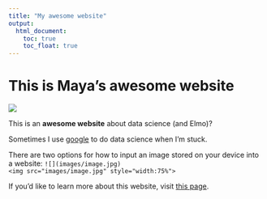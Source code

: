 ```yaml
---
title: "My awesome website"
output: 
  html_document:
    toc: true
    toc_float: true
---
```


# This is Maya's awesome website

![](https://media.giphy.com/media/drXGoW1iudhKw/giphy.gif)

This is an **awesome website** about data science (and Elmo)?

Sometimes I use [google](https://www.google.com/) to do data science when I'm stuck.


There are two options for how to input an image stored on your device into a website:
`![](images/image.jpg)`  
`<img src="images/image.jpg" style="width:75%">`

If you'd like to learn more about this website, visit [this page](about.html).

